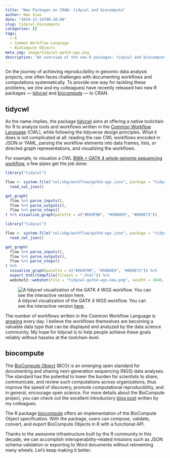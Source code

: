 ```yaml
---
title: "New Packages on CRAN: tidycwl and biocompute"
author: Nan Xiao
date: "2019-12-14T00:30:00"
slug: tidycwl-biocompute
categories: []
tags:
  - R
  - Common Workflow Language
  - BioCompute Objects
meta_img: image/tidycwl-gatk4-wgs.png
description: "An overview of the new R packages: tidycwl and biocompute"
---
```


On the journey of achieving reproducibility in genomic data analysis projects, one often faces challenges with documenting workflows and computations systematically. To provide one way for tackling these problems, we (me and my colleagues) have recently released two new R packages --- [tidycwl](https://sbg.github.io/tidycwl/) and [biocompute](https://sbg.github.io/biocompute/) --- to CRAN.

## tidycwl

As the name implies, the package [tidycwl](https://sbg.github.io/tidycwl/) aims at offering a native toolchain for R to analyze tools and workflows written in the [Common Workflow Language](https://www.commonwl.org/) (CWL), while following the tidyverse design principles. What it does is not complicated at all: reading the raw CWL workflows encoded in JSON or YAML, parsing the workflow elements into data frames, lists, or directed graph representations, and visualizing the workflows.

For example, to visualize a CWL [BWA + GATK 4 whole genome sequencing workflow](https://cgc.sbgenomics.com/public/apps#admin/sbg-public-data/whole-genome-sequencing-bwa-gatk-4-0/), a few pipes get the job done:

```r
library("tidycwl")

flow <- system.file("cwl/sbg/workflow/gatk4-wgs.json", package = "tidycwl") %>%
  read_cwl_json()

get_graph(
  flow %>% parse_inputs(),
  flow %>% parse_outputs(),
  flow %>% parse_steps()
) %>% visualize_graph(palette = c("#E69F00", "#56B4E9", "#009E73"))
```

```r
library("tidycwl")

flow <- system.file("cwl/sbg/workflow/gatk4-wgs.json", package = "tidycwl") %>%
  read_cwl_json()

get_graph(
  flow %>% parse_inputs(),
  flow %>% parse_outputs(),
  flow %>% parse_steps()
) %>%
  visualize_graph(palette = c("#E69F00", "#56B4E9", "#009E73")) %>%
  export_html(tempfile(fileext = ".html")) %>%
  webshot2::webshot(file = "tidycwl-gatk4-wgs-new.png", vwidth = 3840, vheight = 2160, zoom = 3)
```

![A tidycwl visualization of the GATK 4 WGS workflow. You can see the interactive version [here](https://sbg.github.io/tidycwl/articles/tidycwl.html#visualize-workflow).](tidycwl-gatk4-wgs.png)

The number of workflows written in the Common Workflow Language is [growing](https://github.com/search?l=cwl&p=3&q=workflow&type=Code) every day. I believe the workflows themselves are becoming a valuable data type that can be displayed and analyzed by the data science community. My hope for tidycwl is to help people achieve these goals reliably without hassles at the toolchain level.

## biocompute

The [BioCompute Object](https://en.wikipedia.org/wiki/BioCompute_Object) (BCO) is an emerging open standard for documenting and sharing next-generation sequencing (NGS) data analyses. The standard has the potential to lower the burden for scientists to share, communicate, and review such computations across organizations, thus improve the speed of discovery, promote computational reproducibility, and in general, encourage open science. For more details about the BioCompute project, you can check out the excellent introductory [blog post](https://www.sevenbridges.com/biocompute-object/) written by my colleagues.

The R package [biocompute](https://sbg.github.io/biocompute/) offers an implementation of the BioCompute Object specification. With the package, users can compose, validate, convert, and export BioCompute Objects in R with a functional API.

Thanks to the awesome infrastructure built by the R community in this decade, we can accomplish interoperability-related missions such as JSON schema validation or exporting to Word documents without reinventing many wheels. Let's keep making it better.
